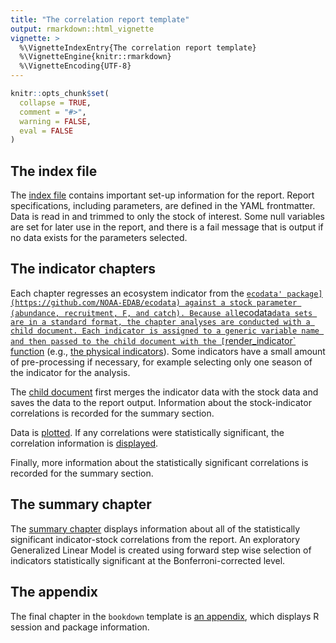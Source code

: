 ```yaml
---
title: "The correlation report template"
output: rmarkdown::html_vignette
vignette: >
  %\VignetteIndexEntry{The correlation report template}
  %\VignetteEngine{knitr::rmarkdown}
  %\VignetteEncoding{UTF-8}
---
```


```r
knitr::opts_chunk$set(
  collapse = TRUE,
  comment = "#>",
  warning = FALSE,
  eval = FALSE
)
```

## The index file

The [index file](https://github.com/NOAA-EDAB/NEesp/blob/main/inst/correlation_bookdown_template/index.Rmd) contains important set-up information for the report. Report specifications, including parameters, are defined in the YAML frontmatter. Data is read in and trimmed to only the stock of interest. Some null variables are set for later use in the report, and there is a fail message that is output if no data exists for the parameters selected. 

## The indicator chapters

Each chapter regresses an ecosystem indicator from the [`ecodata' package](https://github.com/NOAA-EDAB/ecodata) against a stock parameter (abundance, recruitment, F, and catch). Because all `ecodata` data sets are in a standard format, the chapter analyses are conducted with a child document. Each indicator is assigned to a generic variable name and then passed to the child document with the [`render_indicator` function](https://noaa-edab.github.io/NEesp/reference/render_indicator.html) (e.g., [the physical indicators](https://github.com/NOAA-EDAB/NEesp/blob/main/inst/correlation_bookdown_template/02-physical-indicators.Rmd)). Some indicators have a small amount of pre-processing if necessary, for example selecting only one season of the indicator for the analysis. 

The [child document](https://github.com/NOAA-EDAB/NEesp/blob/main/inst/correlation_bookdown_template/_general-child-doc.Rmd) first merges the indicator data with the stock data and saves the data to the report output. Information about the stock-indicator correlations is recorded for the summary section. 

Data is [plotted](https://noaa-edab.github.io/NEesp/reference/plot_correlation.html). If any correlations were statistically significant, the correlation information is [displayed](https://noaa-edab.github.io/NEesp/reference/correlation_data.html). 

Finally, more information about the statistically significant correlations is recorded for the summary section.

## The summary chapter

The [summary chapter](https://github.com/NOAA-EDAB/NEesp/blob/main/inst/correlation_bookdown_template/08-summary.Rmd) displays information about all of the statistically significant indicator-stock correlations from the report. An exploratory Generalized Linear Model is created using forward step wise selection of indicators statistically significant at the Bonferroni-corrected level.

## The appendix

The final chapter in the `bookdown` template is [an appendix](https://github.com/NOAA-EDAB/NEesp/blob/main/inst/correlation_bookdown_template/appendix.Rmd), which displays R session and package information.
